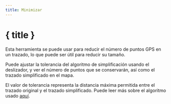 ```yaml
---
title: Minimizar
---
```


<script>
</script>

# <Filter size="24" class="inline-block" style="margin-bottom: 5px" /> { title }

Esta herramienta se puede usar para reducir el número de puntos GPS en un trazado, lo que puede ser útil para reducir su tamaño.

Puede ajustar la tolerancia del algoritmo de simplificación usando el deslizador, y ver el número de puntos que se conservarán, así como el trazado simplificado en el mapa.

<div class="flex flex-row justify-center">
    <Reduce class="text-foreground p-3 border rounded-md shadow-lg" />
</div>

<DocsNote>

El valor de tolerancia representa la distancia máxima permitida entre el trazado original y el trazado simplificado.
Puede leer más sobre el algoritmo usado <a href="https://en.wikipedia.org/wiki/Ramer%E2%80%93Douglas%E2%80%93Peucker_algorithm" target="_blank">aquí</a>.

</DocsNote>

